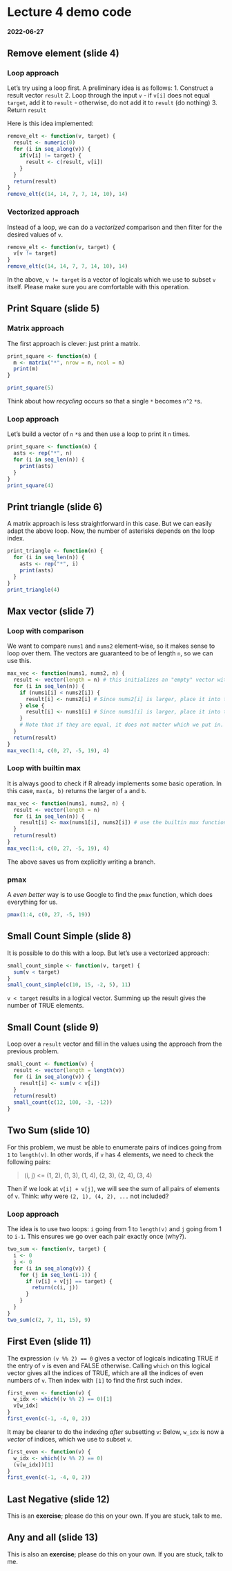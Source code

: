 # Lecture 4 demo code

#### 2022-06-27

## Remove element (slide 4)

### Loop approach

Let's try using a loop first. A preliminary idea is as follows: 1.
Construct a result vector `result` 2. Loop through the input `v` - if
`v[i]` does not equal `target`, add it to `result` - otherwise, do not
add it to `result` (do nothing) 3. Return `result`

Here is this idea implemented:

```r
remove_elt <- function(v, target) {
  result <- numeric(0)
  for (i in seq_along(v)) {
    if(v[i] != target) {
      result <- c(result, v[i])
    }
  }
  return(result)
}
remove_elt(c(14, 14, 7, 7, 14, 10), 14)
```

### Vectorized approach

Instead of a loop, we can do a *vectorized* comparison and then filter
for the desired values of `v`.

```r
remove_elt <- function(v, target) {
  v[v != target]
}
remove_elt(c(14, 14, 7, 7, 14, 10), 14)
```

In the above, `v != target` is a vector of logicals which we use to
subset `v` itself. Please make sure you are comfortable with this
operation.

## Print Square (slide 5)

### Matrix approach

The first approach is clever: just print a matrix.

```r
print_square <- function(n) {
  m <- matrix("*", nrow = n, ncol = n)
  print(m)
}

print_square(5)
```

Think about how *recycling* occurs so that a single `*` becomes `n^2`
`*`s.

### Loop approach

Let's build a vector of `n` `*`s and then use a loop to print it `n`
times.

```r
print_square <- function(n) {
  asts <- rep("*", n)
  for (i in seq_len(n)) {
    print(asts)
  }
}
print_square(4)
```

## Print triangle (slide 6)

A matrix approach is less straightforward in this case. But we can
easily adapt the above loop. Now, the number of asterisks depends on the
loop index.

```r
print_triangle <- function(n) {
  for (i in seq_len(n)) {
    asts <- rep("*", i)
    print(asts)
  }
}
print_triangle(4)
```

## Max vector (slide 7)

### Loop with comparison

We want to compare `nums1` and `nums2` element-wise, so it makes sense
to loop over them. The vectors are guaranteed to be of length `n`, so we
can use this.

```r
max_vec <- function(nums1, nums2, n) {
  result <- vector(length = n) # this initializes an "empty" vector with length n
  for (i in seq_len(n)) {
    if (nums1[i] < nums2[i]) {
      result[i] <- nums2[i] # Since nums2[i] is larger, place it into the result
    } else {
      result[i] <- nums1[i] # Since nums1[i] is larger, place it into the result
    }
    # Note that if they are equal, it does not matter which we put in.
  }
  return(result)
}
max_vec(1:4, c(0, 27, -5, 19), 4)
```

### Loop with builtin max

It is always good to check if R already implements some basic operation.
In this case, `max(a, b)` returns the larger of `a` and `b`.

```r
max_vec <- function(nums1, nums2, n) {
  result <- vector(length = n)
  for (i in seq_len(n)) {
    result[i] <- max(nums1[i], nums2[i]) # use the builtin max function
  }
  return(result)
}
max_vec(1:4, c(0, 27, -5, 19), 4)
```

The above saves us from explicitly writing a branch.

### pmax

A *even better* way is to use Google to find the `pmax` function, which
does everything for us.

```r
pmax(1:4, c(0, 27, -5, 19))
```

## Small Count Simple (slide 8)

It is possible to do this with a loop. But let's use a vectorized
approach:

```r
small_count_simple <- function(v, target) {
  sum(v < target)
}
small_count_simple(c(10, 15, -2, 5), 11)
```

`v < target` results in a logical vector. Summing up the result gives
the number of TRUE elements.

## Small Count (slide 9)

Loop over a `result` vector and fill in the values using the approach
from the previous problem.

```r
small_count <- function(v) {
  result <- vector(length = length(v))
  for (i in seq_along(v)) {
    result[i] <- sum(v < v[i])
  }
  return(result)
  small_count(c(12, 100, -3, -12))
}
```

## Two Sum (slide 10)

For this problem, we must be able to enumerate pairs of indices going
from `1` to `length(v)`. In other words, if `v` has 4 elements, we need
to check the following pairs:

> (i, j) \<= (1, 2), (1, 3), (1, 4), (2, 3), (2, 4), (3, 4)

Then if we look at `v[i] + v[j]`, we will see the sum of all pairs of
elements of `v`. Think: why were `(2, 1), (4, 2), ...` not included?

### Loop approach

The idea is to use two loops: `i` going from 1 to `length(v)` and `j`
going from 1 to `i-1`. This ensures we go over each pair exactly once
(why?).

```r
two_sum <- function(v, target) {
  i <- 0
  j <- 0
  for (i in seq_along(v)) {
    for (j in seq_len(i-1)) {
      if (v[i] + v[j] == target) {
        return(c(i, j))
      }
    }
  }
}
two_sum(c(2, 7, 11, 15), 9)
```

## First Even (slide 11)

The expression `(v %% 2) == 0` gives a vector of logicals indicating
TRUE if the entry of `v` is even and FALSE otherwise. Calling `which` on
this logical vector gives all the indices of TRUE, which are all the
indices of even numbers of `v`. Then index with `[1]` to find the first
such index.

```r
first_even <- function(v) {
  w_idx <- which((v %% 2) == 0)[1]
  v[w_idx]
}
first_even(c(-1, -4, 0, 2))
```

It may be clearer to do the indexing *after* subsetting `v`: Below,
`w_idx` is now a *vector* of indices, which we use to subset `v`.

```r
first_even <- function(v) {
  w_idx <- which((v %% 2) == 0)
  (v[w_idx])[1]
}
first_even(c(-1, -4, 0, 2))
```

## Last Negative (slide 12)

This is an **exercise**; please do this on your own. If you are stuck,
talk to me.

## Any and all (slide 13)

This is also an **exercise**; please do this on your own. If you are
stuck, talk to me.
